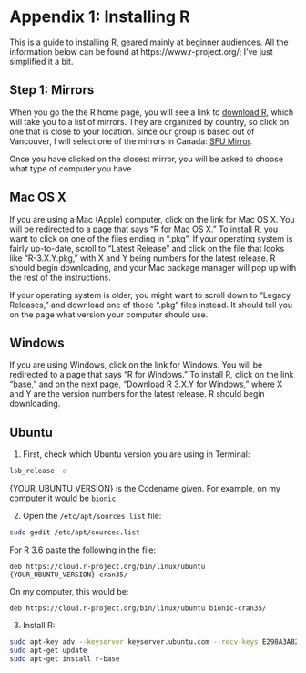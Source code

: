 
# Appendix 1: Installing R {#appendix1}

This is a guide to installing R, geared mainly at beginner audiences. All the information below can be found at https://www.r-project.org/; I've just simplified it a bit.

## Step 1: Mirrors

When you go the the R home page, you will see a link to [download R](https://cran.r-project.org/mirrors.html), which will take you to a list of mirrors. They are organized by country, so click on one that is close to your location. Since our group is based out of Vancouver, I will select one of the mirrors in Canada: [SFU Mirror](https://mirror.its.sfu.ca/mirror/CRAN/).

Once you have clicked on the closest mirror, you will be asked to choose what type of computer you have.

## Mac OS X

If you are using a Mac (Apple) computer, click on the link for Mac OS X. You will be redirected to a page that says "R for Mac OS X." To install R, you want to click on one of the files ending in ".pkg". If your operating system is fairly up-to-date, scroll to "Latest Release" and click on the file that looks like "R-3.X.Y.pkg," with X and Y being numbers for the latest release. R should begin downloading, and your Mac package manager will pop up with the rest of the instructions.

If your operating system is older, you might want to scroll down to "Legacy Releases," and download one of those ".pkg" files instead. It should tell you on the page what version your computer should use.

## Windows

If you are using Windows, click on the link for Windows. You will be redirected to a page that says "R for Windows." To install R, click on the link "base," and on the next page, "Download R 3.X.Y for Windows," where X and Y are the version numbers for the latest release. R should begin downloading.

## Ubuntu

1. First, check which Ubuntu version you are using in Terminal:

```bash
lsb_release -a
```

{YOUR_UBUNTU_VERSION} is the Codename given. For example, on my computer it would be `bionic`.

2. Open the `/etc/apt/sources.list` file:

```bash
sudo gedit /etc/apt/sources.list
```

For R 3.6 paste the following in the file:

```
deb https://cloud.r-project.org/bin/linux/ubuntu {YOUR_UBUNTU_VERSION}-cran35/
```

On my computer, this would be:

```
deb https://cloud.r-project.org/bin/linux/ubuntu bionic-cran35/
```

3. Install R:

```bash
sudo apt-key adv --keyserver keyserver.ubuntu.com --recv-keys E298A3A825C0D65DFD57CBB651716619E084DAB9
sudo apt-get update
sudo apt-get install r-base
```

